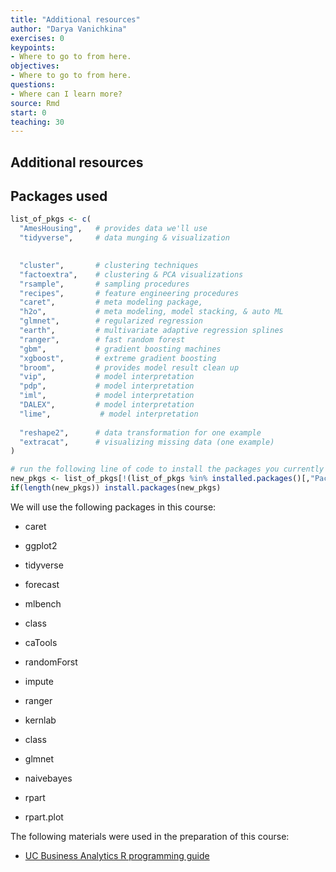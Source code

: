 ```yaml
---
title: "Additional resources"
author: "Darya Vanichkina"
exercises: 0
keypoints: 
- Where to go to from here.
objectives: 
- Where to go to from here.
questions: 
- Where can I learn more?
source: Rmd
start: 0
teaching: 30
---
```




## Additional resources 


## Packages used


```r

list_of_pkgs <- c(
  "AmesHousing",   # provides data we'll use
  "tidyverse",     # data munging & visualization
  

  "cluster",       # clustering techniques
  "factoextra",    # clustering & PCA visualizations
  "rsample",       # sampling procedures
  "recipes",       # feature engineering procedures
  "caret",         # meta modeling package,
  "h2o",           # meta modeling, model stacking, & auto ML
  "glmnet",        # regularized regression
  "earth",         # multivariate adaptive regression splines
  "ranger",        # fast random forest
  "gbm",           # gradient boosting machines
  "xgboost",       # extreme gradient boosting
  "broom",         # provides model result clean up
  "vip",           # model interpretation
  "pdp",           # model interpretation
  "iml",           # model interpretation
  "DALEX",         # model interpretation
  "lime",           # model interpretation
  
  "reshape2",      # data transformation for one example
  "extracat",      # visualizing missing data (one example)
)

# run the following line of code to install the packages you currently do not have
new_pkgs <- list_of_pkgs[!(list_of_pkgs %in% installed.packages()[,"Package"])]
if(length(new_pkgs)) install.packages(new_pkgs)
```




We will use the following packages in this course:

- caret
- ggplot2
- tidyverse
- forecast


- mlbench
- class
- caTools
- randomForst
- impute
- ranger
- kernlab
- class
- glmnet
- naivebayes
- rpart
- rpart.plot

The following materials were used in the preparation of this course:

- [UC Business Analytics R programming guide](http://uc-r.github.io)